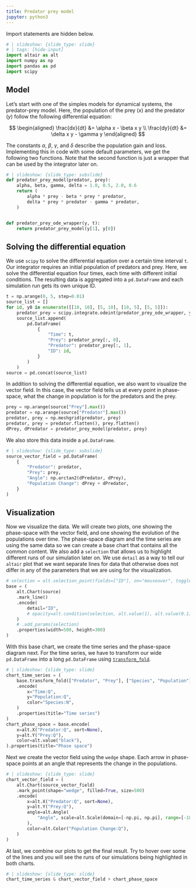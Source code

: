 ```yaml
---
title: Predator prey model
jupyter: python3
---
```




Import statements are hidden below.

```python
# | slideshow: {slide_type: slide}
# | tags: [hide-input]
import altair as alt
import numpy as np
import pandas as pd
import scipy


```

## Model

Let's start with one of the simples models for dynamical systems, the predator-prey model.
Here, the population of the prey ($x$) and the predator ($y$) follow the following differential equation:

$$
\begin{aligned}
    \frac{dx}{dt} &= \alpha x - \beta x  y \\
    \frac{dy}{dt} &= \delta x  y - \gamma y
\end{aligned}
$$

The constants $\alpha$, $\beta$, $\gamma$, and $\delta$ describe the population gain and loss.
Implementing this in code with some default parameters, we get the following two functions. Note that the second function is just a wrapper that can be used by the integrator later on.

```python
# | slideshow: {slide_type: subslide}
def predator_prey_model(predator, prey):
    alpha, beta, gamma, delta = 1.0, 0.5, 2.0, 0.6
    return (
        alpha * prey - beta * prey * predator,
        delta * prey * predator - gamma * predator,
    )


def predator_prey_ode_wrapper(y, t):
    return predator_prey_model(y[1], y[0])


```

## Solving the differential equation

We use `scipy` to solve the differential equation over a certain time interval `t`.
Our integrator requires an initial population of predators and prey. Here, we solve the differential
equation four times, each time with different initial conditions. The resulting data is
aggregated into a `pd.DataFrame` and each simulation run gets its own unique ID.

```python
t = np.arange(0, 5, step=0.01)
source_list = []
for id, y0 in enumerate([[10, 10], [5, 10], [10, 5], [5, 5]]):
    predator_prey = scipy.integrate.odeint(predator_prey_ode_wrapper, y0=y0, t=t)
    source_list.append(
        pd.DataFrame(
            {
                "Time": t,
                "Prey": predator_prey[:, 0],
                "Predator": predator_prey[:, 1],
                "ID": id,
            }
        )
    )
source = pd.concat(source_list)
```

In addition to solving the differential equation, we also want to visualize the vector field.
In this case, the vector field tells us at every point in phase-space, what the change in population is for the predators and the prey.

```python
prey = np.arange(source["Prey"].max())
predator = np.arange(source["Predator"].max())
predator, prey = np.meshgrid(predator, prey)
predator, prey = predator.flatten(), prey.flatten()
dPrey, dPredator = predator_prey_model(predator, prey)
```

We also store this data inside a `pd.DataFrame`.

```python
# | slideshow: {slide_type: subslide}
source_vector_field = pd.DataFrame(
    {
        "Predator": predator,
        "Prey": prey,
        "Angle": np.arctan2(dPredator, dPrey),
        "Population Change": dPrey + dPredator,
    }
)
```

## Visualization
Now we visualize the data. We will create two plots, one showing the phase-space with
the vector field, and one showing the evolution of the populations over time.
The phase-space diagram and the time series are using the same data so we can create
a base chart that contains all the common content. We also add a `selection` that allows
us to highlight different runs of our simulation later on.
We use `detail` as a way to tell our `altair` plot that we want separate lines for data that otherwise does not differ in any of the parameters that we are using for the visualization.

```python
# selection = alt.selection_point(fields=["ID"], on="mouseover", toggle=True)
base = (
    alt.Chart(source)
    .mark_line()
    .encode(
        detail="ID",
        # opacity=alt.condition(selection, alt.value(1), alt.value(0.1)),
    )
    # .add_params(selection)
    .properties(width=500, height=300)
)
```

With this base chart, we create the time series and the phase-space diagram next.
For the time series, we have to transform our wide `pd.DataFrame` into a long `pd.DataFrame` using [`transform_fold`](https://altair-viz.github.io/user_guide/transform/fold.html#user-guide-fold-transform).

```python
# | slideshow: {slide_type: slide}
chart_time_series = (
    base.transform_fold(["Predator", "Prey"], ["Species", "Population"])
    .encode(
        x="Time:Q",
        y="Population:Q",
        color="Species:N",
    )
    .properties(title="Time series")
)
chart_phase_space = base.encode(
    x=alt.X("Predator:Q", sort=None),
    y=alt.Y("Prey:Q"),
    color=alt.value("black"),
).properties(title="Phase space")
```

Next we create the vector field using the `wedge` shape. Each arrow in phase-space
points at an angle that represents the change in the populations.

```python
# | slideshow: {slide_type: slide}
chart_vector_field = (
    alt.Chart(source_vector_field)
    .mark_point(shape="wedge", filled=True, size=500)
    .encode(
        x=alt.X("Predator:Q", sort=None),
        y=alt.Y("Prey:Q"),
        angle=alt.Angle(
            "Angle", scale=alt.Scale(domain=[-np.pi, np.pi], range=[-180, 180])
        ),
        color=alt.Color("Population Change:Q"),
    )
)
```

At last, we combine our plots to get the final result.
Try to hover over some of the lines and you will see the runs of our simulations being highlighted in both charts.

```python
# | slideshow: {slide_type: slide}
chart_time_series & chart_vector_field + chart_phase_space
```
